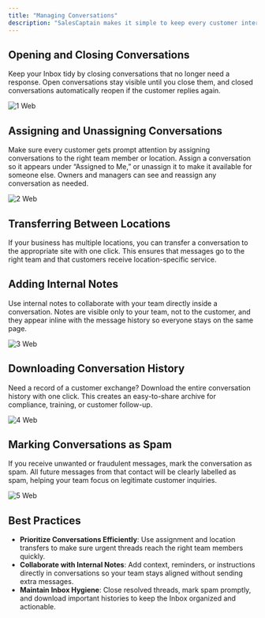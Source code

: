 ```yaml
---
title: "Managing Conversations"
description: "SalesCaptain makes it simple to keep every customer interaction organised. From assigning and transferring threads to adding internal notes or marking spam, you can manage conversations directly inside the Inbox without losing context."
---
```


## **Opening and Closing Conversations**

Keep your Inbox tidy by closing conversations that no longer need a response. Open conversations stay visible until you close them, and closed conversations automatically reopen if the customer replies again.

![1 Web](/images/1.webp)

## **Assigning and Unassigning Conversations**

Make sure every customer gets prompt attention by assigning conversations to the right team member or location. Assign a conversation so it appears under “Assigned to Me,” or unassign it to make it available for someone else. Owners and managers can see and reassign any conversation as needed.

![2 Web](/images/2.webp)

## **Transferring Between Locations**

If your business has multiple locations, you can transfer a conversation to the appropriate site with one click. This ensures that messages go to the right team and that customers receive location-specific service.

## **Adding Internal Notes**

Use internal notes to collaborate with your team directly inside a conversation. Notes are visible only to your team, not to the customer, and they appear inline with the message history so everyone stays on the same page.

![3 Web](/images/3.webp)

## **Downloading Conversation History**

Need a record of a customer exchange? Download the entire conversation history with one click. This creates an easy-to-share archive for compliance, training, or customer follow-up.

![4 Web](/images/4.webp)

## **Marking Conversations as Spam**

If you receive unwanted or fraudulent messages, mark the conversation as spam. All future messages from that contact will be clearly labelled as spam, helping your team focus on legitimate customer inquiries.

![5 Web](/images/5.webp)

## **Best Practices**

- **Prioritize Conversations Efficiently**: Use assignment and location transfers to make sure urgent threads reach the right team members quickly.
- **Collaborate with Internal Notes**: Add context, reminders, or instructions directly in conversations so your team stays aligned without sending extra messages.
- **Maintain Inbox Hygiene**: Close resolved threads, mark spam promptly, and download important histories to keep the Inbox organized and actionable.